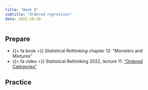 ```yaml
---
title: "Week 8"
subtitle: "Ordered regression"
date: 2022-10-20
---
```


## Prepare

- {{< fa book >}} *Statistical Rethinking* chapter 12: "Monsters and Mixtures"
- {{< fa video >}} Statistical Rethinking 2022, lecture 11: ["Ordered Categories"](https://youtu.be/-397DMPooR8)


## Practice

